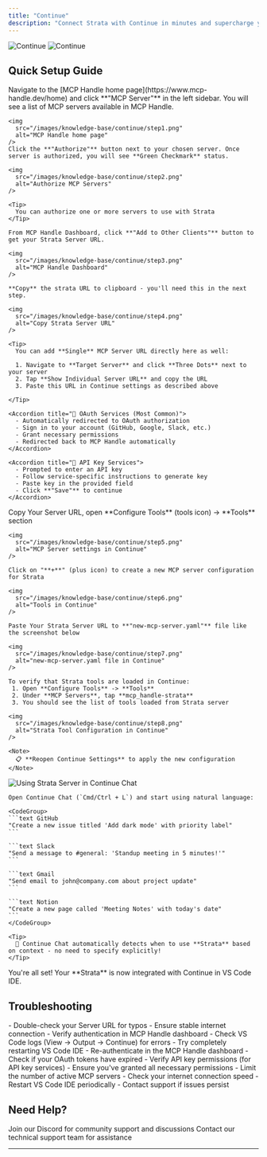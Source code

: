 ```yaml
---
title: "Continue"
description: "Connect Strata with Continue in minutes and supercharge your AI coding experience"
---
```

<img
  className="block dark:hidden"
  src="/images/knowledge-base/continue/Continue.png"
  alt="Continue"
/>
<img
  className="hidden dark:block"
  src="/images/knowledge-base/continue/Continue.png"
  alt="Continue"
/>

## Quick Setup Guide

<Steps>
  <Step title="Authorize MCP Servers to Use with Strata">
    Navigate to the [MCP Handle home page](https://www.mcp-handle.dev/home) and click **"MCP Server"** in the left sidebar. You will see a list of MCP servers available in MCP Handle.

    <img
      src="/images/knowledge-base/continue/step1.png"
      alt="MCP Handle home page"
    />    
    Click the **"Authorize"** button next to your chosen server. Once server is authorized, you will see **Green Checkmark** status.

    <img
      src="/images/knowledge-base/continue/step2.png"
      alt="Authorize MCP Servers"
    />

    <Tip>
      You can authorize one or more servers to use with Strata
    </Tip>

  </Step>

  <Step title="Get Strata Server URL">

    From MCP Handle Dashboard, click **"Add to Other Clients"** button to get your Strata Server URL.
  
    <img
      src="/images/knowledge-base/continue/step3.png"
      alt="MCP Handle Dashboard"
    />

    **Copy** the strata URL to clipboard - you'll need this in the next step.

    <img
      src="/images/knowledge-base/continue/step4.png"
      alt="Copy Strata Server URL"
    />

    <Tip>
      You can add **Single** MCP Server URL directly here as well:

      1. Navigate to **Target Server** and click **Three Dots** next to your server
      2. Tap **Show Individual Server URL** and copy the URL
      3. Paste this URL in Continue settings as described above

    </Tip>

    <Accordion title="🔐 OAuth Services (Most Common)">
      - Automatically redirected to OAuth authorization
      - Sign in to your account (GitHub, Google, Slack, etc.)
      - Grant necessary permissions
      - Redirected back to MCP Handle automatically
    </Accordion>
    
    <Accordion title="🔑 API Key Services">
      - Prompted to enter an API key
      - Follow service-specific instructions to generate key
      - Paste key in the provided field
      - Click **"Save"** to continue
    </Accordion>
  </Step>

  <Step title="Configure Continue">
    Copy Your Server URL, open **Configure Tools** (tools icon) -> **Tools** section

    <img
      src="/images/knowledge-base/continue/step5.png"
      alt="MCP Server settings in Continue"
    />

    Click on "**+**" (plus icon) to create a new MCP server configuration for Strata

    <img
      src="/images/knowledge-base/continue/step6.png"
      alt="Tools in Continue"
    />
    
    Paste Your Strata Server URL to **"new-mcp-server.yaml"** file like the screenshot below

    <img
      src="/images/knowledge-base/continue/step7.png"
      alt="new-mcp-server.yaml file in Continue"
    />

  </Step>

  <Step title="Verify Tools Loading">

    To verify that Strata tools are loaded in Continue:
     1. Open **Configure Tools** -> **Tools**
     2. Under **MCP Servers**, tap **mcp_handle-strata**
     3. You should see the list of tools loaded from Strata server
     
    <img
      src="/images/knowledge-base/continue/step8.png"
      alt="Strata Tool Configuration in Continue"
    />
    
    <Note>
      📋 **Reopen Continue Settings** to apply the new configuration
    </Note>
    
  </Step>

  <Step title="Start Using in Continue Chat">
    <img
      src="/images/knowledge-base/continue/step9.jpg"
      alt="Using Strata Server in Continue Chat"
    />
    
    Open Continue Chat (`Cmd/Ctrl + L`) and start using natural language:
    
    <CodeGroup>
    ```text GitHub
    "Create a new issue titled 'Add dark mode' with priority label"
    ```
    
    ```text Slack
    "Send a message to #general: 'Standup meeting in 5 minutes!'"
    ```
    
    ```text Gmail
    "Send email to john@company.com about project update"
    ```
    
    ```text Notion
    "Create a new page called 'Meeting Notes' with today's date"
    ```
    </CodeGroup>
    
    <Tip>
      🎯 Continue Chat automatically detects when to use **Strata** based on context - no need to specify explicitly!
    </Tip>
  </Step>

  <Step title="Happy Building! 🎉">
    You're all set! Your **Strata** is now integrated with Continue in VS Code IDE.
  </Step>
</Steps>

## Troubleshooting

<AccordionGroup>
  <Accordion title="🔧 Tools Not Appearing">
    - Double-check your Server URL for typos
    - Ensure stable internet connection
    - Verify authentication in MCP Handle dashboard
    - Check VS Code logs (View → Output → Continue) for errors
    - Try completely restarting VS Code IDE
  </Accordion>
  
  <Accordion title="🔐 Authentication Issues">
    - Re-authenticate in the MCP Handle dashboard
    - Check if your OAuth tokens have expired
    - Verify API key permissions (for API key services)
    - Ensure you've granted all necessary permissions
  </Accordion>
  
  <Accordion title="⚡ Performance Issues">
    - Limit the number of active MCP servers
    - Check your internet connection speed
    - Restart VS Code IDE periodically
    - Contact support if issues persist
  </Accordion>
</AccordionGroup>

## Need Help?

<CardGroup cols={2}>
  <Card title="Community" icon="discord">
    Join our Discord for community support and discussions
  </Card>
  <Card title="Support" icon="headphones">
    Contact our technical support team for assistance
  </Card>
</CardGroup>

---